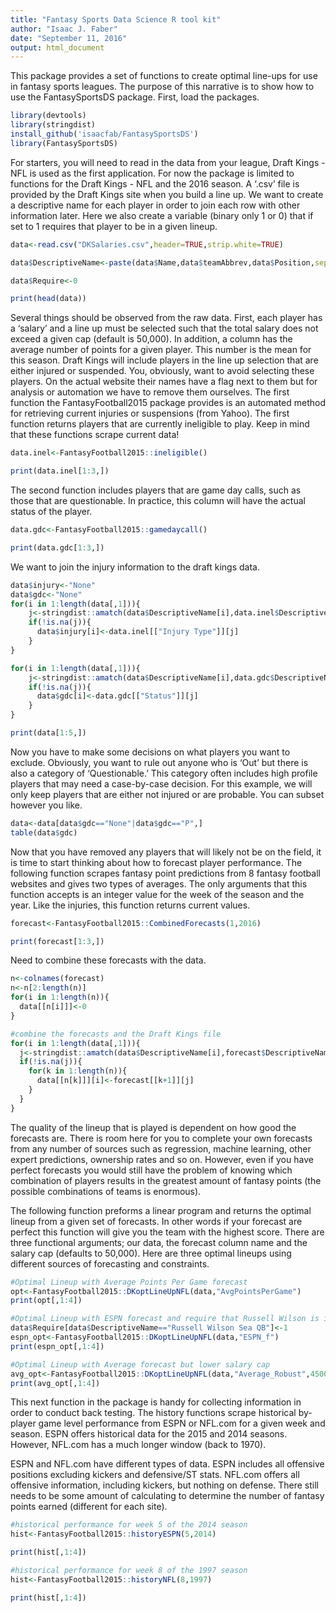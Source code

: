 ```yaml
---
title: "Fantasy Sports Data Science R tool kit"
author: "Isaac J. Faber"
date: "September 11, 2016"
output: html_document
---
```


This package provides a set of functions to create optimal line-ups for use in fantasy sports leagues.  The purpose of this narrative is to show how to use the FantasySportsDS package.  First, load the packages.
```r
library(devtools)
library(stringdist)
install_github('isaacfab/FantasySportsDS')
library(FantasySportsDS)
```

For starters, you will need to read in the data from your league, Draft Kings - NFL is used as the first application.  For now the package is limited to functions for the Draft Kings - NFL and the 2016 season.  A '.csv' file is provided by the Draft Kings site when you build a line up.  We want to create a descriptive name for each player in order to join each row with other information later.  Here we also create a variable (binary only 1 or 0) that if set to 1 requires that player to be in a given lineup.

```r
data<-read.csv("DKSalaries.csv",header=TRUE,strip.white=TRUE)

data$DescriptiveName<-paste(data$Name,data$teamAbbrev,data$Position,sep=" ")

data$Require<-0

print(head(data))
```

Several things should be observed from the raw data.  First, each player has a 'salary' and a line up must be selected such that the total salary does not exceed a given cap (default is 50,000).  In addition, a column has the average number of points for a given player.  This number is the mean for this season.  Draft Kings will include players in the line up selection that are either injured or suspended.  You, obviously, want to avoid selecting these players.  On the actual website their names have a flag next to them but for analysis or automation we have to remove them ourselves.  The first function the FantasyFootball2015 package provides is an automated method for retrieving current injuries or suspensions (from Yahoo).  The first function returns players that are currently ineligible to play.  Keep in mind that these functions scrape current data!  

```r
data.inel<-FantasyFootball2015::ineligible()

print(data.inel[1:3,])
```

The second function includes players that are game day calls, such as those that are questionable.  In practice, this column will have the actual status of the player.  

```r
data.gdc<-FantasyFootball2015::gamedaycall()

print(data.gdc[1:3,])
```

We want to join the injury information to the draft kings data. 
```r
data$injury<-"None"
data$gdc<-"None"
for(i in 1:length(data[,1])){
    j<-stringdist::amatch(data$DescriptiveName[i],data.inel$DescriptiveName,maxDist=5)
    if(!is.na(j)){
      data$injury[i]<-data.inel[["Injury Type"]][j]
    }
}

for(i in 1:length(data[,1])){
    j<-stringdist::amatch(data$DescriptiveName[i],data.gdc$DescriptiveName,maxDist=5)
    if(!is.na(j)){
      data$gdc[i]<-data.gdc[["Status"]][j]
    }
}

print(data[1:5,])

```
Now you have to make some decisions on what players you want to exclude.  Obviously, you want to rule out anyone who is 'Out' but there is also a category of 'Questionable.'  This category often includes high profile players that may need a case-by-case decision.  For this example, we will only keep players that are either not injured or are probable.  You can subset however you like.
```r
data<-data[data$gdc=="None"|data$gdc=="P",]
table(data$gdc)
```
Now that you have removed any players that will likely not be on the field, it is time to start thinking about how to forecast player performance.  The following function scrapes fantasy point predictions from 8 fantasy football websites and gives two types of averages.  The only arguments that this function accepts is an integer value for the week of the season and the year.  Like the injuries, this function returns current values.
```r
forecast<-FantasyFootball2015::CombinedForecasts(1,2016)

print(forecast[1:3,])
```
Need to combine these forecasts with the data.
```r
n<-colnames(forecast)
n<-n[2:length(n)]
for(i in 1:length(n)){
  data[[n[i]]]<-0
}

#combine the forecasts and the Draft Kings file
for(i in 1:length(data[,1])){
  j<-stringdist::amatch(data$DescriptiveName[i],forecast$DescriptiveName,maxDist=5)
  if(!is.na(j)){
    for(k in 1:length(n)){
      data[[n[k]]][i]<-forecast[[k+1]][j]
    }
  }
}

```

The quality of the lineup that is played is dependent on how good the forecasts are.  There is room here for you to complete your own forecasts from any number of sources such as regression, machine learning, other expert predictions, ownership rates and so on.  However, even if you have perfect forecasts you would still have the problem of knowing which combination of players results in the greatest amount of fantasy points (the possible combinations of teams is enormous).    

The following function preforms a linear program and returns the optimal lineup from a given set of forecasts.  In other words if your forecast are perfect this function will give you the team with the highest score.  There are three functional arguments; our data, the forecast column name and the salary cap (defaults to 50,000).  Here are three optimal lineups using different sources of forecasting and constraints.

```r
#Optimal Lineup with Average Points Per Game forecast
opt<-FantasyFootball2015::DKoptLineUpNFL(data,"AvgPointsPerGame")
print(opt[,1:4])

#Optimal Lineup with ESPN forecast and require that Russell Wilson is in the lineup
data$Require[data$DescriptiveName=="Russell Wilson Sea QB"]<-1
espn_opt<-FantasyFootball2015::DKoptLineUpNFL(data,"ESPN_f")
print(espn_opt[,1:4])

#Optimal Lineup with Average forecast but lower salary cap
avg_opt<-FantasyFootball2015::DKoptLineUpNFL(data,"Average_Robust",45000)
print(avg_opt[,1:4])
```
This next function in the package is handy for collecting information in order to conduct back testing.  The history functions scrape historical by-player game level performance from ESPN or NFL.com for a given week and season.  ESPN offers historical data for the 2015 and 2014 seasons.  However, NFL.com has a much longer window (back to 1970).  

ESPN and NFL.com have different types of data.  ESPN includes all offensive positions excluding kickers and defensive/ST stats.  NFL.com offers all offensive information, including kickers, but nothing on defense.  There still needs to be some amount of calculating to determine the number of fantasy points earned (different for each site).

```r
#historical performance for week 5 of the 2014 season
hist<-FantasyFootball2015::historyESPN(5,2014)

print(hist[,1:4])

#historical performance for week 8 of the 1997 season
hist<-FantasyFootball2015::historyNFL(8,1997)

print(hist[,1:4])
```
